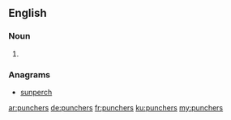 ==English==

===Noun===
{{head|en}}

# {{plural of|puncher}}

===Anagrams===
* [[sunperch#English|sunperch]]

[[ar:punchers]]
[[de:punchers]]
[[fr:punchers]]
[[ku:punchers]]
[[my:punchers]]